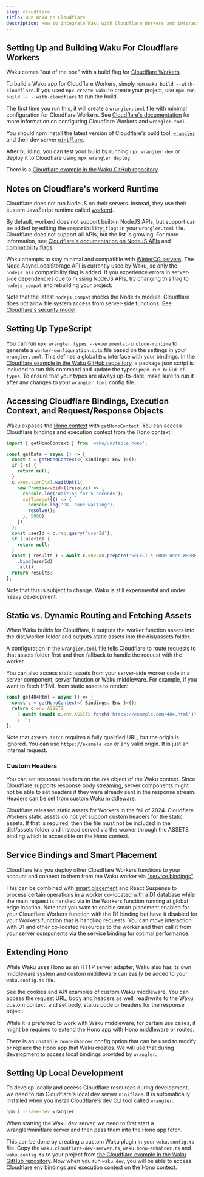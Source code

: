 ```yaml
---
slug: cloudflare
title: Run Waku on Cloudflare
description: How to integrate Waku with Cloudflare Workers and interact with Cloudflare bindings and other resources.
---
```


## Setting Up and Building Waku For Cloudflare Workers

Waku comes "out of the box" with a build flag for [Cloudflare Workers](https://developers.cloudflare.com/workers/).

To build a Waku app for Cloudflare Workers, simply run `waku build --with-cloudflare`. If you used `npx create waku` to create your project, use `npm run build -- --with-cloudflare` to run the build.

The first time you run this, it will create a `wrangler.toml` file with minimal configuration for Cloudflare Workers. See [Cloudflare's documentation](https://developers.cloudflare.com/workers/wrangler/configuration/) for more information on configuring Cloudflare Workers and `wrangler.toml`.

You should npm install the latest version of Cloudflare's build tool, [`wrangler`](https://www.npmjs.com/package/wrangler) and their dev server [`miniflare`](https://www.npmjs.com/package/miniflare).

After building, you can test your build by running `npx wrangler dev` or deploy it to Cloudflare using `npx wrangler deploy`.

There is a [Cloudflare example in the Waku GitHub repository](https://github.com/wakujs/waku/tree/main/examples/07_cloudflare).

## Notes on Cloudflare's workerd Runtime

Cloudflare does not run NodeJS on their servers. Instead, they use their custom JavaScript runtime called [workerd](https://github.com/cloudflare/workerd).

By default, workerd does not support built-in NodeJS APIs, but support can be added by editing the `compatibility_flags` in your `wrangler.toml` file. Cloudflare does not support all APIs, but the list is growing. For more information, see [Cloudflare's documentation on NodeJS APIs](https://developers.cloudflare.com/workers/runtime-apis/nodejs/) and [compatibility flags](https://developers.cloudflare.com/workers/configuration/compatibility-dates/#setting-compatibility-flags).

Waku attempts to stay minimal and compatible with [WinterCG servers](https://wintercg.org/). The Node AsyncLocalStorage API is currently used by Waku, so only the `nodejs_als` compatibility flag is added. If you experience errors in server-side dependencies due to missing NodeJS APIs, try changing this flag to `nodejs_compat` and rebuilding your project.

Note that the latest `nodejs_compat` mocks the Node `fs` module. Cloudflare does not allow file system access from server-side functions. See [Cloudflare's security model](https://developers.cloudflare.com/workers/reference/security-model/).

## Setting Up TypeScript

You can run `npx wrangler types --experimental-include-runtime` to generate a `worker-configuration.d.ts` file based on the settings in your `wrangler.toml`. This defines a global `Env` interface with your bindings. In the [Cloudflare example in the Waku GitHub repository](https://github.com/wakujs/waku/tree/main/examples/07_cloudflare), a package.json script is included to run this command and update the types: `pnpm run build-cf-types`. To ensure that your types are always up-to-date, make sure to run it after any changes to your `wrangler.toml` config file.

## Accessing Cloudflare Bindings, Execution Context, and Request/Response Objects

Waku exposes the [Hono context](https://hono.dev/docs/api/context) with `getHonoContext`. You can access Cloudflare bindings and execution context from the Hono context:

```ts
import { getHonoContext } from 'waku/unstable_hono';

const getData = async () => {
  const c = getHonoContext<{ Bindings: Env }>();
  if (!c) {
    return null;
  }
  c.executionCtx?.waitUntil(
    new Promise<void>((resolve) => {
      console.log('Waiting for 5 seconds');
      setTimeout(() => {
        console.log('OK, done waiting');
        resolve();
      }, 5000);
    }),
  );
  const userId = c.req.query('userId');
  if (!userId) {
    return null;
  }
  const { results } = await c.env.DB.prepare('SELECT * FROM user WHERE id = ?')
    .bind(userId)
    .all();
  return results;
};
```

Note that this is subject to change. Waku is still experimental and under heavy development.

## Static vs. Dynamic Routing and Fetching Assets

When Waku builds for Cloudflare, it outputs the worker function assets into the dist/worker folder and outputs static assets into the dist/assets folder.

A configuration in the `wrangler.toml` file tells Cloudflare to route requests to that assets folder first and then fallback to handle the request with the worker.

You can also access static assets from your server-side worker code in a server component, server function or Waku middleware. For example, if you want to fetch HTML from static assets to render:

```ts
const get404Html = async () => {
  const c = getHonoContext<{ Bindings: Env }>();
  return c.env.ASSETS
    ? await (await c.env.ASSETS.fetch('https://example.com/404.html')).text()
    : '';
};
```

Note that `ASSETS.fetch` requires a fully qualified URL, but the origin is ignored. You can use `https://example.com` or any valid origin. It is just an internal request.

### Custom Headers

You can set response headers on the `res` object of the Waku context. Since Cloudflare supports response body streaming, server components might not be able to set headers if they were already sent in the response stream. Headers can be set from custom Waku middleware.

Cloudflare released static assets for Workers in the fall of 2024. Cloudflare Workers static assets do not yet support custom headers for the static assets. If that is required, then the file must not be included in the dist/assets folder and instead served via the worker through the ASSETS binding which is accessible on the Hono context.

## Service Bindings and Smart Placement

Cloudflare lets you deploy other Cloudflare Workers functions to your account and connect to them from the Waku worker via ["service bindings"](https://developers.cloudflare.com/workers/runtime-apis/bindings/service-bindings/).

This can be combined with [smart placement](https://developers.cloudflare.com/workers/configuration/smart-placement/) and React Suspense to process certain operations in a worker co-located with a D1 database while the main request is handled via in the Workers function running at global edge location. Note that you want to enable smart placement enabled for your Cloudflare Workers function with the D1 binding but have it disabled for your Workers function that is handling requests. You can move interaction with D1 and other co-located resources to the worker and then call it from your server components via the service binding for optimal performance.

## Extending Hono

While Waku uses Hono as an HTTP server adapter, Waku also has its own middleware system and custom middleware can easily be added to your `waku.config.ts` file.

See the cookies and API examples of custom Waku middleware. You can access the request URL, body and headers as well, read/write to the Waku custom context, and set body, status code or headers for the response object.

While it is preferred to work with Waku middleware, for certain use cases, it might be required to extend the Hono app with Hono middleware or routes.

There is an `unstable_honoEnhancer` config option that can be used to modify or replace the Hono app that Waku creates. We will use that during development to access local bindings provided by `wrangler`.

## Setting Up Local Development

To develop locally and access Cloudflare resources during development, we need to run Cloudflare's local dev server `miniflare`. It is automatically installed when you install Cloudflare's dev CLI tool called `wrangler`:

```sh
npm i --save-dev wrangler
```

When starting the Waku dev server, we need to first start a wrangler/miniflare server and then pass them into the Hono app fetch.

This can be done by creating a custom Waku plugin in your `waku.config.ts` file. Copy the `waku.cloudflare-dev-server.ts`, `waku.hono-enhahcer.ts` and `waku.config.ts` to your project from [the Cloudflare example in the Waku GitHub repository](https://github.com/wakujs/waku/tree/main/examples/07_cloudflare). Now when you run `waku dev`, you will be able to access Cloudflare env bindings and execution context on the Hono context.
